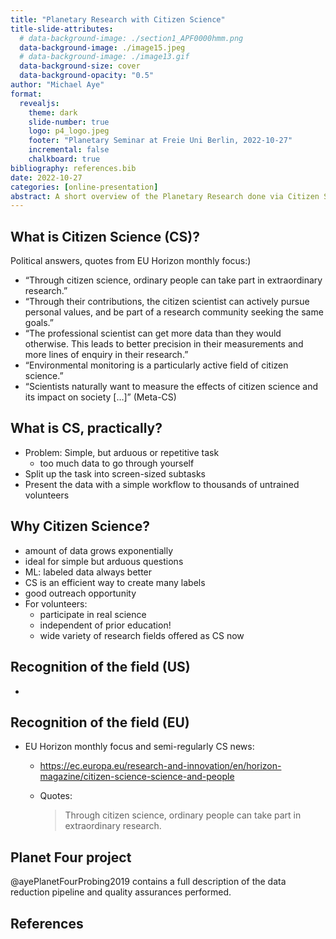 ```yaml
---
title: "Planetary Research with Citizen Science"
title-slide-attributes: 
  # data-background-image: ./section1_APF0000hmm.png
  data-background-image: ./image15.jpeg
  # data-background-image: ./image13.gif
  data-background-size: cover
  data-background-opacity: "0.5"
author: "Michael Aye"
format: 
  revealjs:
    theme: dark
    slide-number: true
    logo: p4_logo.jpeg
    footer: "Planetary Seminar at Freie Uni Berlin, 2022-10-27"
    incremental: false
    chalkboard: true
bibliography: references.bib
date: 2022-10-27
categories: [online-presentation]
abstract: A short overview of the Planetary Research done via Citizen Science, followed by an in-depth review of the Planet Four Citizen Science projects.
---
```

## What is Citizen Science (CS)?

Political answers, quotes from EU Horizon monthly focus:)

* "Through citizen science, ordinary people can take part in extraordinary research."
* "Through their contributions, the citizen scientist can actively pursue personal values, and be part of a research community seeking the same goals."
* "The professional scientist can get more data than they would otherwise. This leads to better precision in their measurements and more lines of enquiry in their research."
* "Environmental monitoring is a particularly active field of citizen science."
* "Scientists naturally want to measure the effects of citizen science and its impact on society [...]" (Meta-CS)

## What is CS, practically?

* Problem: Simple, but arduous or repetitive task
  * too much data to go through yourself
* Split up the task into screen-sized subtasks
* Present the data with a simple workflow to thousands of untrained volunteers

## Why Citizen Science?

* amount of data grows exponentially
* ideal for simple but arduous questions
* ML: labeled data always better
* CS is an efficient way to create many labels
* good outreach opportunity
* For volunteers:
  * participate in real science
  * independent of prior education!
  * wide variety of research fields offered as CS now

## Recognition of the field (US)

* 

## Recognition of the field (EU) {background-image="Screenshot_20221026_173301.png" background-opacity="0.2" background-size="contain"}

* EU Horizon monthly focus and semi-regularly CS news:
  * <https://ec.europa.eu/research-and-innovation/en/horizon-magazine/citizen-science-science-and-people>
  * Quotes:
    
    > Through citizen science, ordinary people can take part in extraordinary research.

## Planet Four project

::: aside

@ayePlanetFourProbing2019 contains a full description of the data reduction pipeline and quality assurances performed.
:::

## References